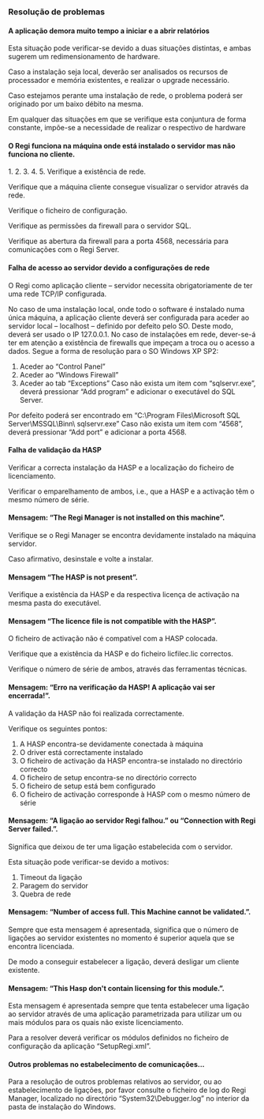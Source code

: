 ===Resolução de problemas===

====A aplicação demora muito tempo a iniciar e a abrir relatórios====
Esta situação pode verificar-se devido a duas situações distintas, e ambas sugerem um redimensionamento de hardware. 

Caso a instalação seja local, deverão ser analisados os recursos de processador e memória existentes, e realizar o upgrade necessário. 

Caso estejamos perante uma instalação de rede, o problema poderá ser originado por um baixo débito na mesma. 

Em qualquer das situações em que se verifique esta conjuntura de forma constante, impõe-se a necessidade de realizar o respectivo de hardware

====O Regi funciona na máquina onde está instalado o servidor mas não funciona no cliente.====
1. 2. 3. 4. 5. Verifique a existência de rede. 

Verifique que a máquina cliente consegue visualizar o servidor através da rede. 

Verifique o ficheiro de configuração. 

Verifique as permissões da firewall para o servidor SQL. 

Verifique as abertura da firewall para a porta 4568, necessária para comunicações com o Regi Server.

====Falha de acesso ao servidor devido a configurações de rede====
O Regi como aplicação cliente – servidor necessita obrigatoriamente de ter uma rede TCP/IP configurada. 

No caso de uma instalação local, onde todo o software é instalado numa única máquina, a aplicação cliente deverá ser configurada para aceder ao servidor local – localhost – definido por defeito pelo SO. 
Deste modo, deverá ser usado o IP 127.0.0.1. No caso de instalações em rede, dever-se-á ter em atenção a existência de firewalls que impeçam a troca ou o acesso a dados. 
Segue a forma de resolução para o SO Windows XP SP2: 
#Aceder ao “Control Panel” 
#Aceder ao “Windows Firewall” 
#Aceder ao tab “Exceptions” Caso não exista um item com “sqlservr.exe”, deverá pressionar “Add program” e adicionar o executável do SQL Server. 
Por defeito poderá ser encontrado em “C:\Program Files\Microsoft SQL Server\MSSQL\Binn\ sqlservr.exe” 
Caso não exista um item com “4568”, deverá pressionar “Add port” e adicionar a porta 4568.

====Falha de validação da HASP====
Verificar a correcta instalação da HASP e a localização do ficheiro de licenciamento. 

Verificar o emparelhamento de ambos, i.e., que a HASP e a activação têm o mesmo número de série.

====Mensagem: “The Regi Manager is not installed on this machine”.====
Verifique se o Regi Manager se encontra devidamente instalado na máquina servidor. 

Caso afirmativo, desinstale e volte a instalar.

====Mensagem “The HASP is not present”.====
Verifique a existência da HASP e da respectiva licença de activação na mesma pasta do executável.

====Mensagem “The licence file is not compatible with the HASP”.====
O ficheiro de activação não é compatível com a HASP colocada. 

Verifique que a existência da HASP e do ficheiro licfilec.lic correctos.

Verifique o número de série de ambos, através das ferramentas técnicas.

====Mensagem: “Erro na verificação da HASP! A aplicação vai ser encerrada!”.====
A validação da HASP não foi realizada correctamente. 

Verifique os seguintes pontos:
#A HASP encontra-se devidamente conectada à máquina
#O driver está correctamente instalado
#O ficheiro de activação da HASP encontra-se instalado no directório correcto
#O ficheiro de setup encontra-se no directório correcto 
#O ficheiro de setup está bem configurado 
#O ficheiro de activação corresponde à HASP com o mesmo número de série

====Mensagem: “A ligação ao servidor Regi falhou.” ou “Connection with Regi Server failed.”.====
Significa que deixou de ter uma ligação estabelecida com o servidor. 

Esta situação pode verificar-se devido a motivos: 
#Timeout da ligação 
#Paragem do servidor
#Quebra de rede

====Mensagem: “Number of access full. This Machine cannot be validated.”.====
Sempre que esta mensagem é apresentada, significa que o número de ligações ao servidor existentes no momento é superior aquela que se encontra licenciada.

De modo a conseguir estabelecer a ligação, deverá desligar um cliente existente.

====Mensagem: “This Hasp don't contain licensing for this module.”.====
Esta mensagem é apresentada sempre que tenta estabelecer uma ligação ao servidor através de uma aplicação parametrizada para utilizar um ou mais módulos para os quais não existe licenciamento.

Para a resolver deverá verificar os módulos definidos no ficheiro de configuração da aplicação “SetupRegi.xml”.

====Outros problemas no estabelecimento de comunicações...====
Para a resolução de outros problemas relativos ao servidor, ou ao estabelecimento de ligações, por favor consulte o ficheiro de log do Regi Manager, localizado no directório “System32\Debugger.log” no interior da pasta de instalação do Windows.

